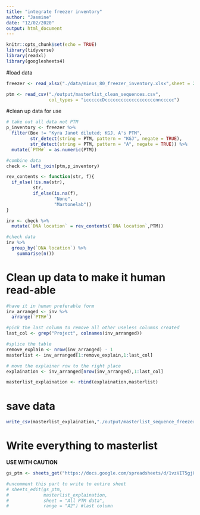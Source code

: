 ```yaml
---
title: "integrate freezer inventory"
author: "Jasmine"
date: "12/02/2020"
output: html_document
---
```


```r
knitr::opts_chunk$set(echo = TRUE)
library(tidyverse)
library(readxl)
library(googlesheets4)
```

#load data
```r
freezer <- read_xlsx("./data/minus_80_freezer_inventory.xlsx",sheet = 2)

ptm <- read_csv("./output/masterlist_clean_sequences.csv",
                col_types = "iccccccDcccccccccccccccccccnnccccc")
```

#clean up data for use
```r
# take out all data not PTM
p_inventory <- freezer %>% 
  filter(Box != "Kyra Janot diluted; KGJ, A's PTM", 
         str_detect(string = PTM, pattern = "KGJ", negate = TRUE),
         str_detect(string = PTM, pattern = "A", negate = TRUE)) %>% 
  mutate(`PTM#` = as.numeric(PTM))

#combine data
check <- left_join(ptm,p_inventory)

rev_contents <- function(str, f){
  if_else(!is.na(str), 
          str,
          if_else(is.na(f),
                  "None",
                  "Martonelab"))
}

inv <- check %>% 
  mutate(`DNA location` = rev_contents(`DNA location`,PTM))

#check data
inv %>% 
  group_by(`DNA location`) %>% 
    summarise(n())
```

# Clean up data to make it human read-able
```r
#have it in human preferable form
inv_arranged <- inv %>% 
  arrange(`PTM#`)

#pick the last column to remove all other useless columns created
last_col <- grep("Project", colnames(inv_arranged))

#splice the table
remove_explain <- nrow(inv_arranged) - 1
masterlist <- inv_arranged[1:remove_explain,1:last_col]

# move the explainer row to the right place
explaination <- inv_arranged[nrow(inv_arranged),1:last_col]

masterlist_explaination <- rbind(explaination,masterlist)
```


# save data
```r
write_csv(masterlist_explaination,"./output/masterlist_sequence_freezer.csv",na = "")

```

# Write everything to masterlist
**USE WITH CAUTION**
```r
gs_ptm <- sheets_get("https://docs.google.com/spreadsheets/d/1vzVIT5gjQ0yCGwbAyqB4f8pltOkLfWz27TIFTxnm9hk/edit#gid=0")

#uncomment this part to write to entire sheet
# sheets_edit(gs_ptm,
#             masterlist_explaination,
#             sheet = "All PTM data",
#             range = "A2") #last column
```

